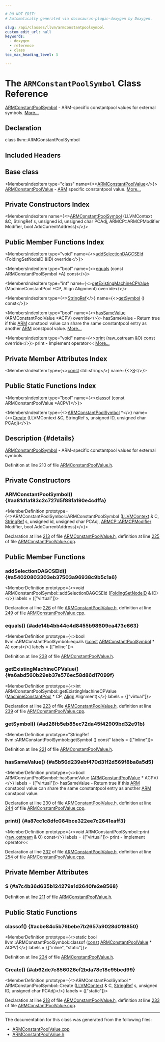 ```yaml
---

# DO NOT EDIT!
# Automatically generated via docusaurus-plugin-doxygen by Doxygen.

slug: /api/classes/llvm/armconstantpoolsymbol
custom_edit_url: null
keywords:
  - doxygen
  - reference
  - class
toc_max_heading_level: 3

---
```





# The `ARMConstantPoolSymbol` Class Reference

<DoxygenPage pluginConfig={pluginConfig}>

<a href="/docs/api/classes/llvm/armconstantpoolsymbol">ARMConstantPoolSymbol</a> - ARM-specific constantpool values for external symbols. <a href="#details">More...</a>

## Declaration

<CodeBlock>class llvm::ARMConstantPoolSymbol</CodeBlock>

## Included Headers

<IncludesList>
<IncludesListItem
  filePath="Target/ARM/ARMConstantPoolValue.h"
  permalink="/docs/api/files/lib/lib/target/lib/target/arm/armconstantpoolvalue-h"
  isLocal="true" />
</IncludesList>

## Base class

<MembersIndex>

<MembersIndexItem
  type="class"
  name={<><a href="/docs/api/classes/llvm/armconstantpoolvalue">ARMConstantPoolValue</a></>}>
<a href="/docs/api/classes/llvm/armconstantpoolvalue">ARMConstantPoolValue</a> - <a href="/docs/api/namespaces/llvm/arm">ARM</a> specific constantpool value. <a href="/docs/api/classes/llvm/armconstantpoolvalue/#details">More...</a>
</MembersIndexItem>

</MembersIndex>

## Private Constructors Index

<MembersIndex>

<MembersIndexItem
  name={<><a href="#aa81d1a183c2c727d5f89fa190e4cdffa">ARMConstantPoolSymbol</a> (LLVMContext &amp;C, StringRef s, unsigned id, unsigned char PCAdj, ARMCP::ARMCPModifier Modifier, bool AddCurrentAddress)</>}>
</MembersIndexItem>

</MembersIndex>

## Public Member Functions Index

<MembersIndex>

<MembersIndexItem
  type="void"
  name={<><a href="#a54020803303eb37503a96938c9b5c1a6">addSelectionDAGCSEId</a> (FoldingSetNodeID &amp;ID) override</>}>
</MembersIndexItem>

<MembersIndexItem
  type="bool"
  name={<><a href="#ade14b4bb44c4d8455b98609ca473c663">equals</a> (const ARMConstantPoolSymbol &#42;A) const</>}>
</MembersIndexItem>

<MembersIndexItem
  type="int"
  name={<><a href="#a6abd560b29eb37e576ec58d86d17099f">getExistingMachineCPValue</a> (MachineConstantPool &#42;CP, Align Alignment) override</>}>
</MembersIndexItem>

<MembersIndexItem
  type={<><a href="/docs/api/classes/llvm/stringref">StringRef</a></>}
  name={<><a href="#ad26fb5eb85ec72da45f42909bd32e91b">getSymbol</a> () const</>}>
</MembersIndexItem>

<MembersIndexItem
  type="bool"
  name={<><a href="#a5b56d239ebf470d31f2d569f8ba8a5d5">hasSameValue</a> (ARMConstantPoolValue &#42;ACPV) override</>}>
hasSameValue - Return true if this <a href="/docs/api/namespaces/llvm/arm">ARM</a> constpool value can share the same constantpool entry as another <a href="/docs/api/namespaces/llvm/arm">ARM</a> constpool value. <a href="#a5b56d239ebf470d31f2d569f8ba8a5d5">More...</a>
</MembersIndexItem>

<MembersIndexItem
  type="void"
  name={<><a href="#a87cc1c8dfc064bce322ee7c2641eaff3">print</a> (raw&#95;ostream &amp;O) const override</>}>
print - Implement operator&lt;&lt; <a href="#a87cc1c8dfc064bce322ee7c2641eaff3">More...</a>
</MembersIndexItem>

</MembersIndex>

## Private Member Attributes Index

<MembersIndex>

<MembersIndexItem
  type={<><a href="/docs/api/files/lib/lib/target/lib/target/aarch64/aarch64promoteconstant-cpp/#a90f8350fecae261c25be85d38b451bff">const</a> std::string</>}
  name={<><a href="#a7c4b36d635b124279a1d2640fe2e8568">S</a></>}>
</MembersIndexItem>

</MembersIndex>

## Public Static Functions Index

<MembersIndex>

<MembersIndexItem
  type="bool"
  name={<><a href="#acbe84c5b76bebe7b2657a9028d019850">classof</a> (const ARMConstantPoolValue &#42;ACPV)</>}>
</MembersIndexItem>

<MembersIndexItem
  type={<><a href="/docs/api/classes/llvm/armconstantpoolsymbol">ARMConstantPoolSymbol</a> &#42;</>}
  name={<><a href="#ab62de7c856026cf2bda78e18e95bcd99">Create</a> (LLVMContext &amp;C, StringRef s, unsigned ID, unsigned char PCAdj)</>}>
</MembersIndexItem>

</MembersIndex>

## Description {#details}

<a href="/docs/api/classes/llvm/armconstantpoolsymbol">ARMConstantPoolSymbol</a> - ARM-specific constantpool values for external symbols.

Definition at line 210 of file <a href="/docs/api/files/lib/lib/target/lib/target/arm/armconstantpoolvalue-h">ARMConstantPoolValue.h</a>.

<SectionDefinition>

## Private Constructors

### ARMConstantPoolSymbol() {#aa81d1a183c2c727d5f89fa190e4cdffa}

<MemberDefinition
  prototype={<>ARMConstantPoolSymbol::ARMConstantPoolSymbol (<a href="/docs/api/classes/llvm/llvmcontext">LLVMContext</a> &amp; C, <a href="/docs/api/classes/llvm/stringref">StringRef</a> s, unsigned id, unsigned char PCAdj, <a href="/docs/api/namespaces/llvm/armcp/#ad792b254bbbd9b9f3e5ea93d54a54d85">ARMCP::ARMCPModifier</a> Modifier, bool AddCurrentAddress)</>}>

Declaration at line <a href="/docs/api/files/lib/lib/target/lib/target/arm/armconstantpoolvalue-h/#l00213">213</a> of file <a href="/docs/api/files/lib/lib/target/lib/target/arm/armconstantpoolvalue-h">ARMConstantPoolValue.h</a>, definition at line <a href="/docs/api/files/lib/lib/target/lib/target/arm/armconstantpoolvalue-cpp/#l00225">225</a> of file <a href="/docs/api/files/lib/lib/target/lib/target/arm/armconstantpoolvalue-cpp">ARMConstantPoolValue.cpp</a>.
</MemberDefinition>

</SectionDefinition>

<SectionDefinition>

## Public Member Functions

### addSelectionDAGCSEId() {#a54020803303eb37503a96938c9b5c1a6}

<MemberDefinition
  prototype={<>void ARMConstantPoolSymbol::addSelectionDAGCSEId (<a href="/docs/api/classes/llvm/foldingsetnodeid">FoldingSetNodeID</a> &amp; ID)</>}
  labels = {["virtual"]}>

Declaration at line <a href="/docs/api/files/lib/lib/target/lib/target/arm/armconstantpoolvalue-h/#l00226">226</a> of file <a href="/docs/api/files/lib/lib/target/lib/target/arm/armconstantpoolvalue-h">ARMConstantPoolValue.h</a>, definition at line <a href="/docs/api/files/lib/lib/target/lib/target/arm/armconstantpoolvalue-cpp/#l00249">249</a> of file <a href="/docs/api/files/lib/lib/target/lib/target/arm/armconstantpoolvalue-cpp">ARMConstantPoolValue.cpp</a>.
</MemberDefinition>

### equals() {#ade14b4bb44c4d8455b98609ca473c663}

<MemberDefinition
  prototype={<>bool llvm::ARMConstantPoolSymbol::equals (<a href="/docs/api/files/lib/lib/target/lib/target/aarch64/aarch64promoteconstant-cpp/#a90f8350fecae261c25be85d38b451bff">const</a> <a href="/docs/api/classes/llvm/armconstantpoolsymbol">ARMConstantPoolSymbol</a> &#42; A) const</>}
  labels = {["inline"]}>

Definition at line <a href="/docs/api/files/lib/lib/target/lib/target/arm/armconstantpoolvalue-h/#l00238">238</a> of file <a href="/docs/api/files/lib/lib/target/lib/target/arm/armconstantpoolvalue-h">ARMConstantPoolValue.h</a>.
</MemberDefinition>

### getExistingMachineCPValue() {#a6abd560b29eb37e576ec58d86d17099f}

<MemberDefinition
  prototype={<>int ARMConstantPoolSymbol::getExistingMachineCPValue (<a href="/docs/api/classes/llvm/machineconstantpool">MachineConstantPool</a> &#42; CP, <a href="/docs/api/structs/llvm/align">Align</a> Alignment)</>}
  labels = {["virtual"]}>

Declaration at line <a href="/docs/api/files/lib/lib/target/lib/target/arm/armconstantpoolvalue-h/#l00223">223</a> of file <a href="/docs/api/files/lib/lib/target/lib/target/arm/armconstantpoolvalue-h">ARMConstantPoolValue.h</a>, definition at line <a href="/docs/api/files/lib/lib/target/lib/target/arm/armconstantpoolvalue-cpp/#l00239">239</a> of file <a href="/docs/api/files/lib/lib/target/lib/target/arm/armconstantpoolvalue-cpp">ARMConstantPoolValue.cpp</a>.
</MemberDefinition>

### getSymbol() {#ad26fb5eb85ec72da45f42909bd32e91b}

<MemberDefinition
  prototype="StringRef llvm::ARMConstantPoolSymbol::getSymbol () const"
  labels = {["inline"]}>

Definition at line <a href="/docs/api/files/lib/lib/target/lib/target/arm/armconstantpoolvalue-h/#l00221">221</a> of file <a href="/docs/api/files/lib/lib/target/lib/target/arm/armconstantpoolvalue-h">ARMConstantPoolValue.h</a>.
</MemberDefinition>

### hasSameValue() {#a5b56d239ebf470d31f2d569f8ba8a5d5}

<MemberDefinition
  prototype={<>bool ARMConstantPoolSymbol::hasSameValue (<a href="/docs/api/classes/llvm/armconstantpoolvalue">ARMConstantPoolValue</a> &#42; ACPV)</>}
  labels = {["virtual"]}>
hasSameValue - Return true if this <a href="/docs/api/namespaces/llvm/arm">ARM</a> constpool value can share the same constantpool entry as another <a href="/docs/api/namespaces/llvm/arm">ARM</a> constpool value.

Declaration at line <a href="/docs/api/files/lib/lib/target/lib/target/arm/armconstantpoolvalue-h/#l00230">230</a> of file <a href="/docs/api/files/lib/lib/target/lib/target/arm/armconstantpoolvalue-h">ARMConstantPoolValue.h</a>, definition at line <a href="/docs/api/files/lib/lib/target/lib/target/arm/armconstantpoolvalue-cpp/#l00244">244</a> of file <a href="/docs/api/files/lib/lib/target/lib/target/arm/armconstantpoolvalue-cpp">ARMConstantPoolValue.cpp</a>.
</MemberDefinition>

### print() {#a87cc1c8dfc064bce322ee7c2641eaff3}

<MemberDefinition
  prototype={<>void ARMConstantPoolSymbol::print (<a href="/docs/api/classes/llvm/raw-ostream">raw&#95;ostream</a> &amp; O) const</>}
  labels = {["virtual"]}>
print - Implement operator&lt;&lt;

Declaration at line <a href="/docs/api/files/lib/lib/target/lib/target/arm/armconstantpoolvalue-h/#l00232">232</a> of file <a href="/docs/api/files/lib/lib/target/lib/target/arm/armconstantpoolvalue-h">ARMConstantPoolValue.h</a>, definition at line <a href="/docs/api/files/lib/lib/target/lib/target/arm/armconstantpoolvalue-cpp/#l00254">254</a> of file <a href="/docs/api/files/lib/lib/target/lib/target/arm/armconstantpoolvalue-cpp">ARMConstantPoolValue.cpp</a>.
</MemberDefinition>

</SectionDefinition>

<SectionDefinition>

## Private Member Attributes

### S {#a7c4b36d635b124279a1d2640fe2e8568}

<MemberDefinition
  prototype="const std::string llvm::ARMConstantPoolSymbol::S">

Definition at line <a href="/docs/api/files/lib/lib/target/lib/target/arm/armconstantpoolvalue-h/#l00211">211</a> of file <a href="/docs/api/files/lib/lib/target/lib/target/arm/armconstantpoolvalue-h">ARMConstantPoolValue.h</a>.
</MemberDefinition>

</SectionDefinition>

<SectionDefinition>

## Public Static Functions

### classof() {#acbe84c5b76bebe7b2657a9028d019850}

<MemberDefinition
  prototype={<>static bool llvm::ARMConstantPoolSymbol::classof (<a href="/docs/api/files/lib/lib/target/lib/target/aarch64/aarch64promoteconstant-cpp/#a90f8350fecae261c25be85d38b451bff">const</a> <a href="/docs/api/classes/llvm/armconstantpoolvalue">ARMConstantPoolValue</a> &#42; ACPV)</>}
  labels = {["inline", "static"]}>

Definition at line <a href="/docs/api/files/lib/lib/target/lib/target/arm/armconstantpoolvalue-h/#l00234">234</a> of file <a href="/docs/api/files/lib/lib/target/lib/target/arm/armconstantpoolvalue-h">ARMConstantPoolValue.h</a>.
</MemberDefinition>

### Create() {#ab62de7c856026cf2bda78e18e95bcd99}

<MemberDefinition
  prototype={<>ARMConstantPoolSymbol &#42; ARMConstantPoolSymbol::Create (<a href="/docs/api/classes/llvm/llvmcontext">LLVMContext</a> &amp; C, <a href="/docs/api/classes/llvm/stringref">StringRef</a> s, unsigned ID, unsigned char PCAdj)</>}
  labels = {["static"]}>

Declaration at line <a href="/docs/api/files/lib/lib/target/lib/target/arm/armconstantpoolvalue-h/#l00218">218</a> of file <a href="/docs/api/files/lib/lib/target/lib/target/arm/armconstantpoolvalue-h">ARMConstantPoolValue.h</a>, definition at line <a href="/docs/api/files/lib/lib/target/lib/target/arm/armconstantpoolvalue-cpp/#l00233">233</a> of file <a href="/docs/api/files/lib/lib/target/lib/target/arm/armconstantpoolvalue-cpp">ARMConstantPoolValue.cpp</a>.
</MemberDefinition>

</SectionDefinition>

<hr/>

The documentation for this class was generated from the following files:

<ul>
<li><a href="/docs/api/files/lib/lib/target/lib/target/arm/armconstantpoolvalue-cpp">ARMConstantPoolValue.cpp</a></li>
<li><a href="/docs/api/files/lib/lib/target/lib/target/arm/armconstantpoolvalue-h">ARMConstantPoolValue.h</a></li>
</ul>

</DoxygenPage>
